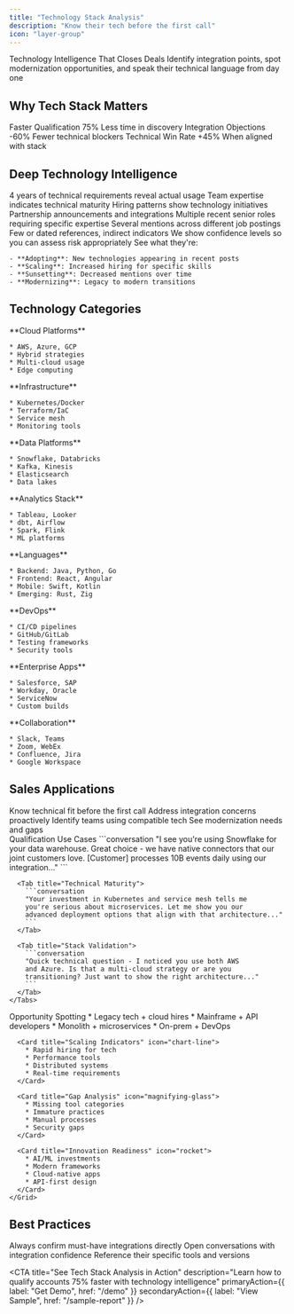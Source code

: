 ```yaml
---
title: "Technology Stack Analysis"
description: "Know their tech before the first call"
icon: "layer-group"
---
```


<Hero gradient="from-purple-600 to-pink-600">
  <HeroTitle>Technology Intelligence That Closes Deals</HeroTitle>

  <HeroDescription>
    Identify integration points, spot modernization opportunities, and speak their technical language from day one
  </HeroDescription>
</Hero>

## Why Tech Stack Matters

<StatGroup>
  <Stat>
    <StatLabel>Faster Qualification</StatLabel>
    <StatNumber>75%</StatNumber>
    <StatHelpText>Less time in discovery</StatHelpText>
  </Stat>

  <Stat>
    <StatLabel>Integration Objections</StatLabel>
    <StatNumber>-60%</StatNumber>
    <StatHelpText>Fewer technical blockers</StatHelpText>
  </Stat>

  <Stat>
    <StatLabel>Technical Win Rate</StatLabel>
    <StatNumber>+45%</StatNumber>
    <StatHelpText>When aligned with stack</StatHelpText>
  </Stat>
</StatGroup>

## Deep Technology Intelligence

<Tabs>
  <Tab title="🔍 What We Analyze">
    <CardGroup cols={2}>
      <Card title="Job Postings" icon="briefcase">
        4 years of technical requirements reveal actual usage
      </Card>
      <Card title="Skills Data" icon="graduation-cap">
        Team expertise indicates technical maturity
      </Card>
      <Card title="Project Signals" icon="diagram-project">
        Hiring patterns show technology initiatives
      </Card>
      <Card title="Vendor Mentions" icon="handshake">
        Partnership announcements and integrations
      </Card>
    </CardGroup>
  </Tab>
  <Tab title="📊 Confidence Scoring">
    <Steps>
      <Step title="High Confidence (90%+)">
        Multiple recent senior roles requiring specific expertise
      </Step>
      <Step title="Medium (60-89%)">
        Several mentions across different job postings
      </Step>
      <Step title="Low (<60%)">
        Few or dated references, indirect indicators
      </Step>
    </Steps>
    <Info>
      We show confidence levels so you can assess risk appropriately
    </Info>
  </Tab>
  <Tab title="📈 Trend Analysis">
    See what they're:

    - **Adopting**: New technologies appearing in recent posts
    - **Scaling**: Increased hiring for specific skills
    - **Sunsetting**: Decreased mentions over time
    - **Modernizing**: Legacy to modern transitions
  </Tab>
</Tabs>

## Technology Categories

<AccordionGroup>
  <Accordion title="☁️ Cloud & Infrastructure" icon="cloud">
    <Grid cols={2}>
  <div>
    **Cloud Platforms**

    * AWS, Azure, GCP
    * Hybrid strategies
    * Multi-cloud usage
    * Edge computing
  </div>

  <div>
    **Infrastructure**

    * Kubernetes/Docker
    * Terraform/IaC
    * Service mesh
    * Monitoring tools
  </div>
</Grid>
  </Accordion>
  <Accordion title="📊 Data & Analytics" icon="database">
    <Grid cols={2}>
  <div>
    **Data Platforms**

    * Snowflake, Databricks
    * Kafka, Kinesis
    * Elasticsearch
    * Data lakes
  </div>

  <div>
    **Analytics Stack**

    * Tableau, Looker
    * dbt, Airflow
    * Spark, Flink
    * ML platforms
  </div>
</Grid>
  </Accordion>
  <Accordion title="🔧 Development Tools" icon="code">
    <Grid cols={2}>
  <div>
    **Languages**

    * Backend: Java, Python, Go
    * Frontend: React, Angular
    * Mobile: Swift, Kotlin
    * Emerging: Rust, Zig
  </div>

  <div>
    **DevOps**

    * CI/CD pipelines
    * GitHub/GitLab
    * Testing frameworks
    * Security tools
  </div>
</Grid>
  </Accordion>
  <Accordion title="💼 Business Systems" icon="briefcase">
    <Grid cols={2}>
  <div>
    **Enterprise Apps**

    * Salesforce, SAP
    * Workday, Oracle
    * ServiceNow
    * Custom builds
  </div>

  <div>
    **Collaboration**

    * Slack, Teams
    * Zoom, WebEx
    * Confluence, Jira
    * Google Workspace
  </div>
</Grid>
  </Accordion>
</AccordionGroup>

## Sales Applications

<CardGroup cols={2}>
  <Card title="Qualify Faster" icon="gauge" href="#qualify">
    Know technical fit before the first call
  </Card>
  <Card title="Handle Objections" icon="shield" href="#objections">
    Address integration concerns proactively
  </Card>
  <Card title="Find Champions" icon="star" href="#champions">
    Identify teams using compatible tech
  </Card>
  <Card title="Spot Opportunities" icon="lightbulb" href="#opportunities">
    See modernization needs and gaps
  </Card>
</CardGroup>

<div id="qualify">
<Feature>
  <FeatureTitle>Qualification Use Cases</FeatureTitle>

  <FeatureContent>
    <Tabs>
      <Tab title="Integration Fit">
        ```conversation
        "I see you're using Snowflake for your data warehouse. 
        Great choice - we have native connectors that our joint 
        customers love. [Customer] processes 10B events daily 
        using our integration..."
        ```
      </Tab>

      <Tab title="Technical Maturity">
        ```conversation
        "Your investment in Kubernetes and service mesh tells me 
        you're serious about microservices. Let me show you our 
        advanced deployment options that align with that architecture..."
        ```
      </Tab>

      <Tab title="Stack Validation">
        ```conversation
        "Quick technical question - I noticed you use both AWS 
        and Azure. Is that a multi-cloud strategy or are you 
        transitioning? Just want to show the right architecture..."
        ```
      </Tab>
    </Tabs>
  </FeatureContent>
</Feature>

</div>

<div id="opportunities">
<Feature>
  <FeatureTitle>Opportunity Spotting</FeatureTitle>

  <FeatureContent>
    <Grid cols={2}>
      <Card title="Modernization Signals" icon="arrow-up">
        * Legacy tech + cloud hires
        * Mainframe + API developers
        * Monolith + microservices
        * On-prem + DevOps
      </Card>

      <Card title="Scaling Indicators" icon="chart-line">
        * Rapid hiring for tech
        * Performance tools
        * Distributed systems
        * Real-time requirements
      </Card>

      <Card title="Gap Analysis" icon="magnifying-glass">
        * Missing tool categories
        * Immature practices
        * Manual processes
        * Security gaps
      </Card>

      <Card title="Innovation Readiness" icon="rocket">
        * AI/ML investments
        * Modern frameworks
        * Cloud-native apps
        * API-first design
      </Card>
    </Grid>
  </FeatureContent>
</Feature>

</div>

## Best Practices

<Grid cols={3}>
  <Card title="Verify Critical Info" icon="check-circle">
    Always confirm must-have integrations directly
  </Card>

  <Card title="Lead with Compatibility" icon="plug">
    Open conversations with integration confidence
  </Card>

  <Card title="Use Their Language" icon="message">
    Reference their specific tools and versions
  </Card>
</Grid>

<CTA title="See Tech Stack Analysis in Action" description="Learn how to qualify accounts 75% faster with technology intelligence" primaryAction={{ label: "Get Demo", href: "/demo" }} secondaryAction={{ label: "View Sample", href: "/sample-report" }} />